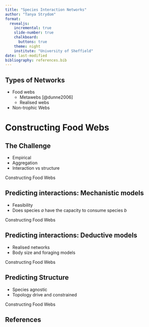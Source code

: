 ```yaml
---
title: "Species Interaction Networks"
author: "Tanya Strydom"
format:
  revealjs: 
    incremental: true  
    slide-number: true
    chalkboard: 
      buttons: true
    theme: night
    institute: "University of Sheffield"
date: last-modified
bibliography: references.bib
---
```


## Types of Networks

-   Food webs
    -   Metawebs [@dunne2006]
    -   Realised webs
-   Non-trophic Webs

# Constructing Food Webs

## The Challenge

-   Empirical
-   Aggregation
-   Interaction vs structure

::: footer
Constructing Food Webs
:::

## Predicting interactions: Mechanistic models

-   Feasibility
-   Does species $a$ have the capacity to consume species $b$

::: footer
Constructing Food Webs
:::

## Predicting interactions: Deductive models

-   Realised networks
-   Body size and foraging models

::: footer
Constructing Food Webs
:::

## Predicting Structure

-   Species agnostic
-   Topology drive and constrained

::: footer
Constructing Food Webs
:::

## References

::: {#refs}
:::